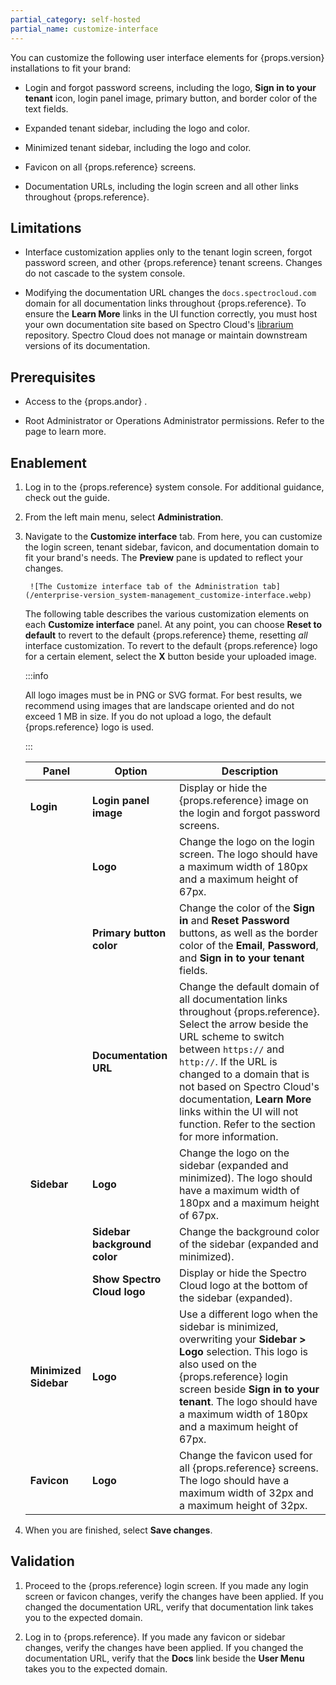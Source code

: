```yaml
---
partial_category: self-hosted
partial_name: customize-interface
---
```


You can customize the following user interface elements for {props.version} installations to fit your brand:

- Login and forgot password screens, including the logo, **Sign in to your tenant** icon, login panel image, primary button, and border color of the text fields. 

- Expanded tenant sidebar, including the logo and color.

- Minimized tenant sidebar, including the logo and color.

- Favicon on all {props.reference} screens.

- Documentation URLs, including the login screen and all other links throughout {props.reference}.

## Limitations

- Interface customization applies only to the tenant login screen, forgot password screen, and other {props.reference} tenant screens. Changes do not cascade to the system console.

- Modifying the documentation URL changes the `docs.spectrocloud.com` domain for all documentation links throughout {props.reference}. To ensure the **Learn More** links in the UI function correctly, you must host your own documentation site based on Spectro Cloud's [librarium](https://github.com/spectrocloud/librarium) repository. Spectro Cloud does not manage or maintain downstream versions of its documentation.

## Prerequisites

- Access to the {props.andor} 
    <PaletteVertexUrlMapper
        edition={props.edition}
        text="system console"
        url="/system-management/#access-the-system-console"
      /> .
<!-- prettier-ignore-start -->
- Root Administrator or Operations Administrator permissions. Refer to the 
  <PaletteVertexUrlMapper
     edition={props.edition}
     text="Account Management"
     url="/system-management/account-management"
   /> page to learn more.
<!-- prettier-ignore-end -->

## Enablement

1. Log in to the {props.reference} system console. For additional guidance, check out the
    <PaletteVertexUrlMapper
        edition={props.edition}
        text="Access the System Console"
        url="/system-management/#access-the-system-console"
    /> guide.

2. From the left main menu, select **Administration**. 

3. Navigate to the **Customize interface** tab. From here, you can customize the login screen, tenant sidebar, favicon, and documentation domain to fit your brand's needs. The **Preview** pane is updated to reflect your changes.

        ![The Customize interface tab of the Administration tab](/enterprise-version_system-management_customize-interface.webp)

    The following table describes the various customization elements on each **Customize interface** panel. At any point, you can choose **Reset to default** to revert to the default {props.reference} theme, resetting _all_ interface customization. To revert to the default {props.reference} logo for a certain element, select the **X** button beside your uploaded image.

    :::info

    All logo images must be in PNG or SVG format. For best results, we recommend using images that are landscape oriented and do not exceed 1 MB in size. If you do not upload a logo, the default {props.reference} logo is used.

    :::

    | Panel                   | Option                                                                      | Description |
    | --------------------- | -------------------------------------------------------------------------------- | --- |
    | **Login**             | **Login panel image** | Display or hide the {props.reference} image on the login and forgot password screens.  | 
    | | **Logo** | Change the logo on the login screen. The logo should have a maximum width of 180px and a maximum height of 67px. | 
    | | **Primary button color** | Change the color of the **Sign in** and **Reset Password** buttons, as well as the border color of the **Email**, **Password**, and **Sign in to your tenant** fields. | 
    | | **Documentation URL** | Change the default domain of all documentation links throughout {props.reference}. Select the arrow beside the URL scheme to switch between `https://` and `http://`. If the URL is changed to a domain that is not based on Spectro Cloud's documentation, **Learn More** links within the UI will not function. Refer to the <PaletteVertexUrlMapper edition={props.edition} text="Limitations" url="/system-management/customize-interface/#limitations" /> section for more information. | 
    | **Sidebar**           | **Logo** | Change the logo on the sidebar (expanded and minimized). The logo should have a maximum width of 180px and a maximum height of 67px. |
    | | **Sidebar background color** | Change the background color of the sidebar (expanded and minimized). | 
    | | **Show Spectro Cloud logo** | Display or hide the Spectro Cloud logo at the bottom of the sidebar (expanded). |
    | **Minimized Sidebar** | **Logo** | Use a different logo when the sidebar is minimized, overwriting your **Sidebar > Logo** selection. This logo is also used on the {props.reference} login screen beside **Sign in to your tenant**. The logo should have a maximum width of 180px and a maximum height of 67px. |
    | **Favicon**           | **Logo** | Change the favicon used for all {props.reference} screens. The logo should have a maximum width of 32px and a maximum height of 32px. |

4. When you are finished, select **Save changes**.

## Validation

1. Proceed to the {props.reference} login screen. If you made any login screen or favicon changes, verify the changes have been applied. If you changed the documentation URL, verify that documentation link takes you to the expected domain.

2. Log in to {props.reference}. If you made any favicon or sidebar changes, verify the changes have been applied. If you changed the documentation URL, verify that the **Docs** link beside the **User Menu** takes you to the expected domain.

